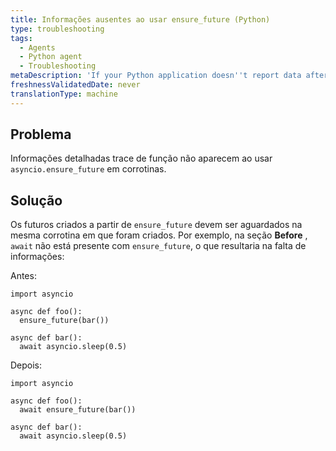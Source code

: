 ```yaml
---
title: Informações ausentes ao usar ensure_future (Python)
type: troubleshooting
tags:
  - Agents
  - Python agent
  - Troubleshooting
metaDescription: 'If your Python application doesn''t report data after a few minutes, try these troubleshooting steps.'
freshnessValidatedDate: never
translationType: machine
---
```


## Problema

Informações detalhadas trace de função não aparecem ao usar `asyncio.ensure_future` em corrotinas.

## Solução

Os futuros criados a partir de `ensure_future` devem ser aguardados na mesma corrotina em que foram criados. Por exemplo, na seção <DNT>**Before**</DNT> , `await` não está presente com `ensure_future`, o que resultaria na falta de informações:

Antes:

```
import asyncio

async def foo():
  ensure_future(bar())

async def bar():
  await asyncio.sleep(0.5)
```

Depois:

```
import asyncio

async def foo():
  await ensure_future(bar())

async def bar():
  await asyncio.sleep(0.5)
```